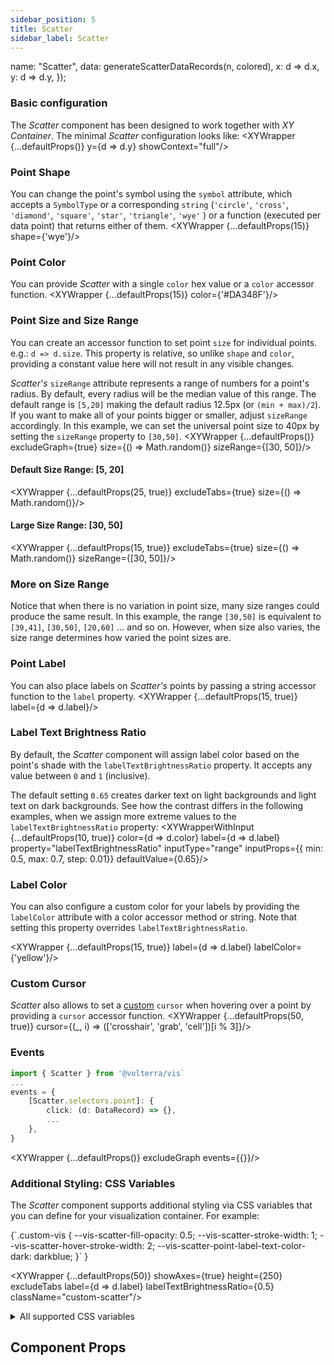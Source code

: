 ```yaml
---
sidebar_position: 5
title: Scatter
sidebar_label: Scatter
---
```


  name: "Scatter",
  data: generateScatterDataRecords(n, colored),
  x: d => d.x,
  y: d => d.y,
});

### Basic configuration
The _Scatter_ component has been designed to work together with _XY Container_. The minimal _Scatter_ configuration looks like:
<XYWrapper {...defaultProps()} y={d => d.y} showContext="full"/>

### Point Shape
You can change the point's symbol using the `symbol` attribute, which accepts a `SymbolType` or a corresponding `string`
(`'circle'`, `'cross'`, `'diamond'`, `'square'`, `'star'`, `'triangle'`, `'wye'` ) or a function (executed per data point) that returns either of them.
<XYWrapper {...defaultProps(15)} shape={'wye'}/>

### Point Color
You can provide _Scatter_ with a single `color` hex value or a `color` accessor function.
<XYWrapper {...defaultProps(15)} color={'#DA348F'}/>

### Point Size and Size Range
You can create an accessor function to set point `size` for individual points. e.g.: `d => d.size`.
This property is relative, so unlike `shape` and `color`, providing a constant value here will not result in any visible changes.

_Scatter's_ `sizeRange` attribute represents a range of numbers for a point's radius. By default, every radius
will be the median value of this range.
The default range is `[5,20]` making the default radius 12.5px (or `(min + max)/2`). If you want to make all of your points
bigger or smaller, adjust `sizeRange` accordingly. In this example, we can set the universal point size to 40px by setting the `sizeRange`
property to `[30,50]`.
<XYWrapper {...defaultProps()} excludeGraph={true} size={() => Math.random()} sizeRange={[30, 50]}/>

#### Default Size Range: [5, 20]
<XYWrapper {...defaultProps(25, true)} excludeTabs={true} size={() => Math.random()}/>

#### Large Size Range: [30, 50]
<XYWrapper {...defaultProps(15, true)} excludeTabs={true} size={() => Math.random()} sizeRange={[30, 50]}/>

### More on Size Range
Notice that when there is no variation in point size, many size ranges could produce the same result. In this example, the range `[30,50]`
is equivalent to `[39,41]`, `[30,50]`, `[20,60]` ... and so on. However, when size also varies, the size range determines how varied the point sizes are.

### Point Label
You can also place labels on _Scatter's_ points by passing a string accessor function to the `label` property.
<XYWrapper {...defaultProps(15, true)} label={d => d.label}/>

### Label Text Brightness Ratio
By default, the _Scatter_ component will assign label color based on the point's shade with the `labelTextBrightnessRatio` property.
It accepts any value between `0` and `1` (inclusive).

The default setting `0.65` creates darker text on light backgrounds and light text on dark backgrounds.
See how the contrast differs in the following examples, when we assign more extreme values to the `labelTextBrightnessRatio` property:
<XYWrapperWithInput {...defaultProps(10, true)} color={d => d.color} label={d => d.label} property="labelTextBrightnessRatio" inputType="range" inputProps={{ min: 0.5, max: 0.7, step: 0.01}} defaultValue={0.65}/>

### Label Color
You can also configure a custom color for your labels by providing the `labelColor` attribute with a color accessor method or string.
Note that setting this property overrides `labelTextBrightnessRatio`.

<XYWrapper {...defaultProps(15, true)} label={d => d.label} labelColor={'yellow'}/>

### Custom Cursor
_Scatter_ also allows to set a [custom](https://developer.mozilla.org/en-US/docs/Web/CSS/cursor) `cursor` when hovering
over a point by providing a `cursor` accessor function.
<XYWrapper {...defaultProps(50, true)} cursor={(_, i) => (['crosshair', 'grab', 'cell'])[i % 3]}/>

### Events
```ts
import { Scatter } from '@volterra/vis`
...
events = {
    [Scatter.selectors.point]: {
        click: (d: DataRecord) => {},
        ...
    },
}
```
<XYWrapper {...defaultProps()} excludeGraph events={{}}/>


### Additional Styling: CSS Variables
The _Scatter_ component supports additional styling via CSS variables that you can define for your visualization container. For example:

<CodeBlock language="css" title="styles.css">
{`.custom-vis {
  --vis-scatter-fill-opacity: 0.5;
  --vis-scatter-stroke-width: 1;
  --vis-scatter-hover-stroke-width: 2;
  --vis-scatter-point-label-text-color-dark: darkblue;
}`
}
</CodeBlock>

<XYWrapper {...defaultProps(50)} showAxes={true} height={250} excludeTabs label={d => d.label} labelTextBrightnessRatio={0.5} className="custom-scatter"/>

<details>
  <summary>All supported CSS variables</summary>
  <CodeBlock language="css">
  {`--vis-scatter-cursor
  --vis-scatter-fill
  --vis-scatter-stroke
  --vis-scatter-stroke-width
  --vis-scatter-fill-opacity
  --vis-scatter-stroke-opacity
  --vis-scatter-hover-stroke-width
  --vis-scatter-point-label-text-color-dark
  --vis-scatter-point-label-text-color-light
  --vis-scatter-point-label-text-font-weight`}
  </CodeBlock>
</details>


## Component Props
<PropTable name="VisScatter"></PropTable>
